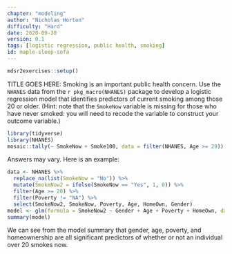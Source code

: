 ```yaml
---
chapter: "modeling"
author: "Nicholas Horton"
difficulty: "Hard"
date: 2020-09-30 
version: 0.1
tags: [logistic regression, public health, smoking]
id: maple-sleep-sofa
---
```


```r
mdsr2exercises::setup()
```

TITLE GOES HERE: Smoking is an important public health concern. Use the `NHANES` data from the `r pkg_macro(NHANES)` package to develop a logistic regression model that identifies predictors of current smoking among those 20 or older. (Hint: note that the `SmokeNow` variable is missing for those who have never smoked: you will need to recode the variable to construct your outcome variable.)

```r
library(tidyverse)
library(NHANES)
mosaic::tally(~ SmokeNow + Smoke100, data = filter(NHANES, Age >= 20))
```

 <!--begin-answer-->
Answers may vary. Here is an example: 

```r
data <- NHANES %>% 
  replace_na(list(SmokeNow = "No")) %>% 
  mutate(SmokeNow2 = ifelse(SmokeNow == "Yes", 1, 0)) %>% 
  filter(Age >= 20) %>% 
  filter(Poverty != "NA") %>% 
  select(SmokeNow2, SmokeNow, Poverty, Age, HomeOwn, Gender)
model <- glm(formula = SmokeNow2 ~ Gender + Age + Poverty + HomeOwn, data = data, family = "binomial")
summary(model)
```
We can see from the model summary that gender, age, poverty, and homeownership are all significant predictors of whether or not an individual over 20 smokes now. 
 <!--end-answer-->
  
